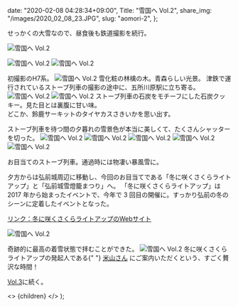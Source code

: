 
  date: "2020-02-08 04:28:34+09:00",
  Title: "雪国へ Vol.2",
  share_img: "/images/2020_02_08_23.JPG",
  slug: "aomori-2",
};

せっかくの大雪なので、昼食後も鉄道撮影を続行。

![雪国へ Vol.2](/images/2020_02_08_16.JPG)

![雪国へ Vol.2](/images/2020_02_08_17.JPG)
![雪国へ Vol.2](/images/2020_02_08_18.JPG)

<span className="caption">初撮影のH7系。</span>
![雪国へ Vol.2](/images/2020_02_08_19.JPG)
<span className="caption">雪化粧の林檎の木。青森らしい光景。</span>
津鉄で運行されているストーブ列車の撮影の途中に、五所川原駅に立ち寄る。 ![雪国へ Vol.2](/images/2020_02_08_20.JPG)
![雪国へ Vol.2](/images/2020_02_08_21.JPG)
<span className="caption">
  ストーブ列車の石炭をモチーフにした石炭クッキー。見た目とは裏腹に甘い味。
  <br />
  どこか、鈴鹿サーキットのタイヤカスさきいかを思い出す。
</span>

ストーブ列車を待つ間の夕暮れの雪景色が本当に美しくて、たくさんシャッターを切った。
![雪国へ Vol.2](/images/2020_02_08_22.JPG)
![雪国へ Vol.2](/images/2020_02_08_23.JPG)
![雪国へ Vol.2](/images/2020_02_08_24.JPG)
![雪国へ Vol.2](/images/2020_02_08_25.JPG)
![雪国へ Vol.2](/images/2020_02_08_26.JPG)

<span className="caption">
  お目当てのストーブ列車。通過時には物凄い暴風雪に。
</span>

夕方からは弘前城周辺に移動し、今回のお目当てである「冬に咲くさくらライトアップ」と「弘前城雪燈籠まつり」へ。
「冬に咲くさくらライトアップ」は 2017 年から始まったイベントで、今年で 3 回目の開催に。すっかり弘前の冬のシーンに定着したイベントとなった。

<a href="https://peraichi.com/landing_pages/view/hirosaki-fuyusakura">
  リンク：冬に咲くさくらライトアップのWebサイト
</a>

![雪国へ Vol.2](/images/2020_02_08_27.JPG)

<span className="caption">奇跡的に最高の着雪状態で拝むことができた。</span>
![雪国へ Vol.2](/images/2020_02_08_28.JPG)
<span className="caption">
  冬に咲くさくらライトアップの発起人である{" "}
  <a href="https://twitter.com/s23fs">米山さん</a>
  にご案内いただくという、すごく贅沢な時間！
</span>

<a href="https://photos.dream-exp.net/2020/02/aomori-3/">Vol.3</a>に続く。

  <>
    <Head>
      <title>{meta.Title} | 異郷好実</title>
    </Head>
    <PostLayout meta={meta}>{children}</PostLayout>
  </>
);
